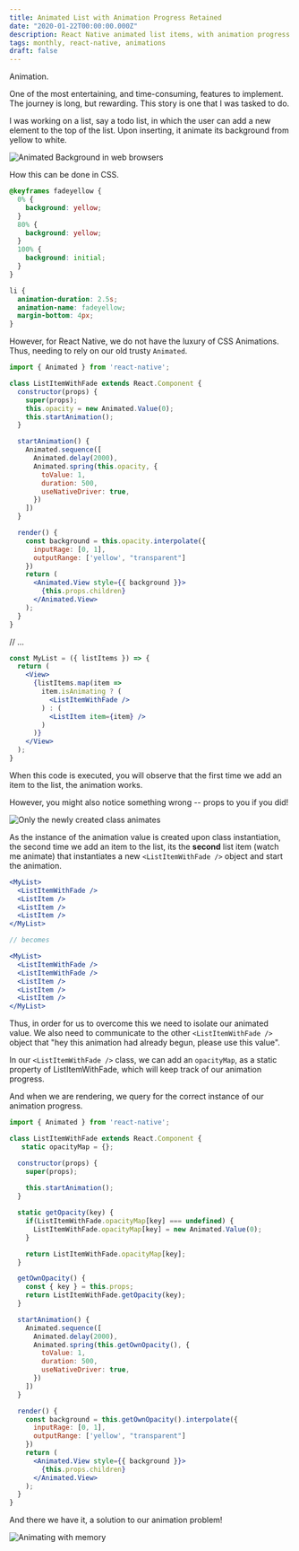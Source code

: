```yaml
---
title: Animated List with Animation Progress Retained
date: "2020-01-22T00:00:00.000Z"
description: React Native animated list items, with animation progress retained when re-rendered
tags: monthly, react-native, animations
draft: false
---
```


Animation.

One of the most entertaining, and time-consuming, features to implement. The journey is long, but rewarding. This story is one that I was tasked to do.

I was working on a list, say a todo list, in which the user can add a new element to the top of the list. Upon inserting, it animate its background from yellow to white.

![Animated Background in web browsers](./list-add.gif)

How this can be done in CSS.

```css
@keyframes fadeyellow {
  0% {
    background: yellow;
  }
  80% {
    background: yellow;
  }
  100% {
    background: initial;
  }
}

li {
  animation-duration: 2.5s;
  animation-name: fadeyellow;
  margin-bottom: 4px;
}
```
However, for React Native, we do not have the luxury of CSS Animations. Thus, needing to rely on our old trusty `Animated`.

```jsx
import { Animated } from 'react-native';

class ListItemWithFade extends React.Component {
  constructor(props) {
    super(props);
    this.opacity = new Animated.Value(0);
    this.startAnimation();
  }

  startAnimation() {
    Animated.sequence([
      Animated.delay(2000),
      Animated.spring(this.opacity, {
        toValue: 1,
        duration: 500,
        useNativeDriver: true,
      })
    ])
  }

  render() {
    const background = this.opacity.interpolate({
      inputRage: [0, 1],
      outputRange: ['yellow', "transparent"]
    })
    return (
      <Animated.View style={{ background }}>
        {this.props.children}
      </Animated.View>
    );
  }
}
```
// ...

```jsx
const MyList = ({ listItems }) => {
  return (
    <View>
      {listItems.map(item =>
        item.isAnimating ? (
          <ListItemWithFade />
        ) : (
          <ListItem item={item} />
        )
      )}
    </View>
  );
}
```

When this code is executed, you will observe that the first time we add an item to the list, the animation works.

However, you might also notice something wrong -- props to you if you did!

![Only the newly created class animates](./list-wrong.gif)

As the instance of the animation value is created upon class instantiation, the second time we add an item to the list,
its the **second** list item (watch me animate) that instantiates a new `<ListItemWithFade />` object and start the animation.

```jsx
<MyList>
  <ListItemWithFade />
  <ListItem />
  <ListItem />
  <ListItem />
</MyList>

// becomes

<MyList>
  <ListItemWithFade />
  <ListItemWithFade />
  <ListItem />
  <ListItem />
  <ListItem />
</MyList>
```

Thus, in order for us to overcome this we need to isolate our animated value.
We also need to communicate to the other `<ListItemWithFade />` object that "hey this animation had already begun, please use this value".

In our `<ListItemWithFade />` class, we can add an `opacityMap`, as a static property of ListItemWithFade,
which will keep track of our animation progress.

And when we are rendering, we query for the correct instance of our animation progress.

```jsx
import { Animated } from 'react-native';

class ListItemWithFade extends React.Component {
   static opacityMap = {};

  constructor(props) {
    super(props);
    
    this.startAnimation();
  }

  static getOpacity(key) {
    if(ListItemWithFade.opacityMap[key] === undefined) {
      ListItemWithFade.opacityMap[key] = new Animated.Value(0);
    }

    return ListItemWithFade.opacityMap[key];
  }

  getOwnOpacity() {
    const { key } = this.props;
    return ListItemWithFade.getOpacity(key);
  }

  startAnimation() {
    Animated.sequence([
      Animated.delay(2000),
      Animated.spring(this.getOwnOpacity(), {
        toValue: 1,
        duration: 500,
        useNativeDriver: true,
      })
    ])
  }

  render() {
    const background = this.getOwnOpacity().interpolate({
      inputRage: [0, 1],
      outputRange: ['yellow', "transparent"]
    })
    return (
      <Animated.View style={{ background }}>
        {this.props.children}
      </Animated.View>
    );
  }
}
```

And there we have it, a solution to our animation problem!

![Animating with memory](./list-correct.gif)




